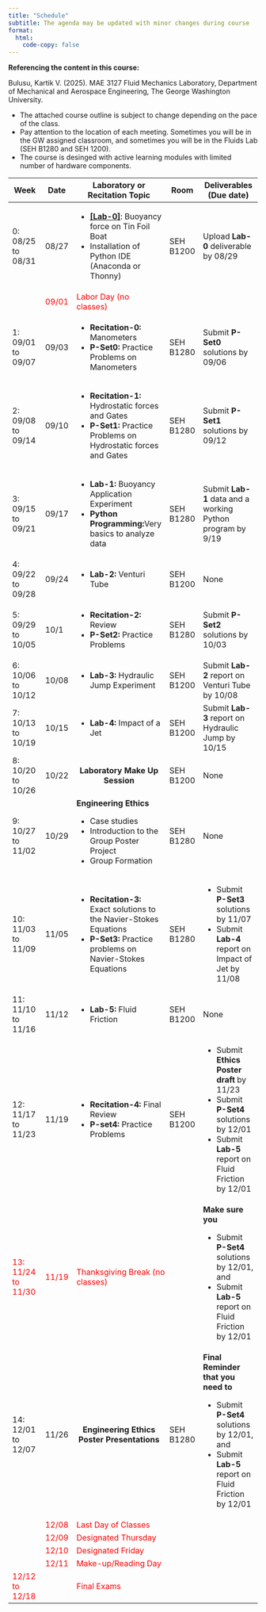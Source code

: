 ```yaml
---
title: "Schedule"
subtitle: The agenda may be updated with minor changes during course
format:
  html:
    code-copy: false
---
```


<html>
<head>
    <style>
        body {
            -webkit-user-select: none; /* Safari */
            -moz-user-select: none; /* Firefox */
            -ms-user-select: none; /* IE10+/Edge */
            user-select: none; /* Standard */
        }
    </style>
</head>
<body>

:::{.callout-important}
**Referencing the content in this course:**

Bulusu, Kartik V. (2025). MAE 3127 Fluid Mechanics Laboratory, Department of Mechanical and Aerospace Engineering, The George Washington University.
:::

:::{.callout-important}
- The attached course outline is subject to change depending on the pace of the class. 
- Pay attention to the location of each meeting. Sometimes you will be in the GW assigned classroom, and sometimes you will be in the Fluids Lab (SEH B1280 and SEH 1200).
- The course is desinged with active learning modules with limited number of hardware components. 
<!-- - You are strongly encouraged to bring your own personal machine or laptop and participate with the [prerequisites](install-editor.qmd) installed.
 - Follow the instructions provided carefully and complete the required installations needed for this workshop. ([See prerequisites](install-editor.qmd))
 - Once you finish the **Steps 1, 2 and 3 in the installation instructions** in [prerequisites](install-editor.qmd), fill out the [Pre-workshop survey form](https://tinyurl.com/yrkacfd9). 
 - **You will be automatically entered into a raffle in the workshop on 10/12/2024 if you complete the installation check-in form.** -->
:::

```{=html}
<table style="width:100%">
    <colgroup>
        <col style="width:20%">
        <col style="width:5%">
        <col style="width:30%">
        <col style="width:10%">
        <col style="width:35%">
    </colgroup>
    <thead>
        <tr class="table-primary">
            <th>Week</th>   
            <th>Date</th>            
            <th>Laboratory or Recitation Topic</th>
            <th>Room</th>            
            <th>Deliverables (Due date)</th>             
            <!-- <th scope="col">Description and the $\mu $-lab </th> -->
        </tr>
    </thead>
    <tbody>
        <tr>
            <td>0: 08/25 to 08/31</td>
            <td>08/27</td>            
            <td><ul> 
                    <li><a href="/documents/tin_foil_boat_Fall2025.pdf" target="_blank"><strong>[Lab-0]</strong></a>: Buoyancy force on Tin Foil Boat</li> 
                    <li>Installation of Python IDE (Anaconda or Thonny) </li>
            </td>
            <td>SEH B1200</td>            
            <td>Upload <strong>Lab-0</strong> deliverable by 08/29</td>                        
        </tr>
        <tr class="table-info">
            <td> </td>
            <td style="color: red;">09/01</td>            
            <td style="color: red;" style="text-align: center">Labor Day (no classes)</td>
            <td> </td>
            <td> </td>        
        </tr>
        <tr class="table-active">
            <td>1: 09/01 to 09/07</td>
            <td>09/03</td> 
            <td><ul> 
                    <li><strong>Recitation-0:</strong> Manometers</li> 
                    <li><strong>P-Set0:</strong> Practice Problems on Manometers</li>
            </td>           
            <td>SEH B1280</td>            
            <td>Submit <strong>P-Set0</strong> solutions by 09/06</td>                        
        </tr>
        <tr>                    
            <td>2: 09/08 to 09/14</td>
            <td>09/10</td>    
            <td><ul> 
                    <li><strong>Recitation-1:</strong> Hydrostatic forces and Gates</li> 
                    <li><strong>P-Set1:</strong> Practice Problems on Hydrostatic forces and Gates</li>
            </td>                    
            <td>SEH B1280</td>            
            <td>Submit <strong>P-Set1</strong> solutions by 09/12</td>      
        </tr>
        <tr class="table-active">
            <td>3: 09/15 to 09/21</td>
            <td>09/17</td>   
            <td><ul> 
                    <li><strong>Lab-1:</strong> Buoyancy Application Experiment</li> 
                    <li><strong>Python Programming:</strong>Very basics to analyze data</li>
            </td>                      
            <td>SEH B1280</td>            
            <td>Submit <strong>Lab-1</strong> data and a working Python program by 9/19</td>      
        </tr>
        <tr>
            <td>4: 09/22 to 09/28</td>
            <td>09/24</td>            
            <td><ul> 
                    <li><strong>Lab-2:</strong> Venturi Tube</li>
            </td>
            <td>SEH B1200</td>            
            <td>None</td>    
        </tr>
        <tr class="table-active">
            <td>5: 09/29 to 10/05</td>
            <td>10/1</td> 
            <td><ul> 
                    <li><strong>Recitation-2:</strong> Review</li> 
                    <li><strong>P-Set2:</strong> Practice Problems</li>
            </td>   
            <td>SEH B1280</td>                                          
            <td>Submit <strong>P-Set2</strong> solutions by 10/03</td>      
        </tr>
        <tr>
            <td>6: 10/06 to 10/12</td>
            <td>10/08</td>            
            <td><ul>
                <li><strong>Lab-3:</strong> Hydraulic Jump Experiment</li>
            </td>
            <td>SEH B1200</td>            
            <td>Submit <strong>Lab-2</strong> report on Venturi Tube by 10/08</td>      
        </tr>
        <tr class="table-active">
            <td>7: 10/13 to 10/19</td>
            <td>10/15</td>  
            <td><ul>
                <li><strong>Lab-4:</strong> Impact of a Jet</li>
            </td>                      
            <td>SEH B1200</td>            
            <td>Submit <strong>Lab-3</strong> report on Hydraulic Jump by 10/15</td>      
        </tr>
        <tr>
            <td>8: 10/20 to 10/26</td>
            <td>10/22</td>            
            <td style="text-align: center"><strong>Laboratory Make Up Session</strong></td>
            <td>SEH B1200</td>            
            <td>None</td>  
        </tr>
        <tr class="table-active">
            <td>9: 10/27 to 11/02</td>
            <td>10/29</td>            
            <td><strong  style="text-align: center">Engineering Ethics</strong><ul>
                    <li>Case studies</li>
                    <li> Introduction to the Group Poster Project</li> 
                    <li>Group Formation</li>
            </td>            
            <td>SEH B1280</td>            
            <td>None</td>  
        </tr>
        <tr>
            <td>10: 11/03 to 11/09</td>
            <td>11/05</td>   
            <td><ul> 
                <li><strong>Recitation-3:</strong> Exact solutions to the Navier-Stokes Equations</li>
                <li><strong>P-Set3:</strong> Practice problems on Navier-Stokes Equations</li>
            </td>                     
            <td>SEH B1280</td>            
            <td><ul> 
                    <li>Submit <strong>P-Set3</strong> solutions by 11/07</li> 
                    <li>Submit <strong>Lab-4</strong> report on Impact of Jet by 11/08</li>
            </td>
        </tr>        
        <tr class="table-active">
            <td>11: 11/10 to 11/16</td>
            <td>11/12</td>  
            <td><ul> 
                    <li><strong>Lab-5:</strong> Fluid Friction</li>
            </td>
            <td>SEH B1200</td>            
            <td>None</td>
        </tr>             
        <tr>
            <td>12: 11/17 to 11/23</td>
            <td>11/19</td>            
            <td><ul> 
                <li><strong>Recitation-4:</strong> Final Review</li>
                <li><strong>P-set4:</strong> Practice Problems</li>
            </td>
            <td>SEH B1200</td>            
            <td><ul> 
                    <li>Submit <strong>Ethics Poster draft</strong> by 11/23</li>                
                    <li>Submit <strong>P-Set4</strong> solutions by 12/01</li> 
                    <li>Submit <strong>Lab-5</strong> report on Fluid Friction by 12/01</li>
            </td>
        </tr>
        <tr class="table-active">
            <td style="color: red;">13: 11/24 to 11/30</td>
            <td style="color: red;">11/19</td>            
            <td colspan="2" style="color: red;">Thanksgiving Break (no classes)</td>        
            <td><strong>Make sure you</strong><ul> 
                <li>Submit <strong>P-Set4</strong> solutions by 12/01, and </li> 
                <li>Submit <strong>Lab-5</strong> report on Fluid Friction by 12/01</li>
            </td>
        </tr>         
        <tr>
            <td>14: 12/01 to 12/07</td>
            <td>11/26</td>            
            <td style="text-align: center"><strong>Engineering Ethics Poster Presentations</td>
            <td>SEH B1280</td>            
            <td><strong>Final Reminder that you need to</strong><ul> 
                <li>Submit <strong>P-Set4</strong> solutions by 12/01, and </li> 
                <li>Submit <strong>Lab-5</strong> report on Fluid Friction by 12/01</li>
            </td>
        </tr>    
        <tr class="table-info">
            <td> </td>
            <td style="color: red;">12/08</td>             
            <td colspan="4" style="color: red;" style="text-align: center;">Last Day of Classes</td>
        </tr>             
        <tr class="table-info">
            <td> </td>
            <td style="color: red;">12/09</td>             
            <td colspan="4" style="color: red;" style="text-align: center;">Designated Thursday</td>
        </tr>   
        <tr class="table-info">
            <td> </td>
            <td style="color: red;">12/10</td>             
            <td colspan="4" style="color: red;" style="text-align: center;">Designated Friday</td>
        </tr>           
        <tr class="table-info">
            <td> </td>
            <td style="color: red;">12/11</td>             
            <td colspan="4" style="color: red;" style="text-align: center;">Make-up/Reading Day</td>
        </tr>     
        <tr class="table-info">
            <td style="color: red;">12/12 to 12/18</td>
            <td></td>             
            <td colspan="4" style="color: red;" style="text-align: center;">Final Exams</td>
        </tr>           

        <!-- <tr class="table-active">
            <td>Week 11 [04/01/2024]</td>
            <td><code><b>while</b></code> loops, I/O</td>
            <td>04/03/2024</td>
            <td>04/05/2024</td>
            <td>Unit 1 » Module 4 & Module 5 (Due <b>April 10, 2024</b> by <b>11:59 PM</b>)</td>
        </tr>
        <tr>
            <td>Week 12 [04/08/2024]</td>
            <td><code><b>numpy</b></code> Arrays</td>
            <td>04/10/2024</td>
            <td>04/12/2024</td>
            <td>Assignment 3 (Due <b>April 20, 2024</b> by <b>11:59 PM</b>)</td>
        </tr>
        <tr class="table-active">
            <td><b>Week 13 [04/15/2024]</b></td>
            <td><b><u>Examination</u></b>
                <br><em>Location:</em> <b>Lecture room 1957 E Room 213</b>
                <br><em>Start time:</em> <b>3:45 PM</b></td>
            <td>04/17/2024</td>
            <td>04/19/2024</td>
            <td>Unit 2 » Module 0 (Due <b>April 25, 2024</b> by <b>11:59 PM</b>)</td>
        </tr> -->
        <!-- <tr>
            <td>Week 14 [04/22/2024]</td>
            <td>Advanced Topics</td>
            <td>04/24/2024</td>
            <td>04/26/2024</td>
            <td>Unit 2 » Module 1 & Assignemnt 4 (Due <b>May 01, 2024</b> by <b>11:59 PM</b>)</td>
        </tr> -->
        <!-- <tr class="table-active">
            <td>Week 15 [04/29/2024]</td>
            <td><em>Extra Lecture</em></td>
        </tr> -->
        <!-- <tr>
            <td>[04/30/2024]</td>
            <td>Make up Day</td>
        </tr> -->
        <!-- <tr class="table-active">
            <td>[05/01/2024]</td>
            <td>Designated Monday</td>
        </tr> -->
        <!-- <tr>
            <td>Week of <b>May 04</b> to <b>May 10</b></td>
            <td><b>Exam Week</b></td>
        </tr> -->
        
    </tbody>
</table>

```
<!-- </body>
</html> -->

